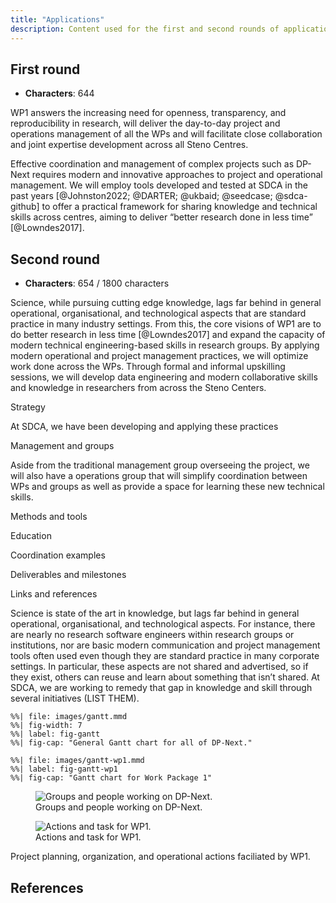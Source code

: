 ```yaml
---
title: "Applications"
description: Content used for the first and second rounds of applications.
---
```


## First round

-   **Characters**: 644

WP1 answers the increasing need for openness, transparency, and
reproducibility in research, will deliver the day-to-day project and
operations management of all the WPs and will facilitate close
collaboration and joint expertise development across all Steno Centres.

Effective coordination and management of complex projects such as
DP-Next requires modern and innovative approaches to project and
operational management. We will employ tools developed and tested at
SDCA in the past years [@Johnston2022; @DARTER; @ukbaid; @seedcase;
@sdca-github] to offer a practical framework for sharing knowledge and
technical skills across centres, aiming to deliver "better research done
in less time" [@Lowndes2017].

## Second round

-   **Characters**: 654 / 1800 characters

Science, while pursuing cutting edge knowledge, lags far behind in general operational, organisational, and technological aspects that are standard practice in many industry settings.
From this, the core visions of WP1 are to do better research in less time [@Lowndes2017] and expand the
capacity of modern technical engineering-based skills in research
groups. By applying modern operational and project management practices,
we will optimize work done across the WPs. Through formal and informal
upskilling sessions, we will develop data engineering and modern
collaborative skills and knowledge in researchers from across the Steno
Centers. 

Strategy

At SDCA, we have been developing and applying these practices 


Management and groups

Aside from the traditional management group overseeing the
project, we will also have a operations group that will simplify
coordination between WPs and groups as well as provide a space for
learning these new technical skills.



Methods and tools

Education

Coordination examples

Deliverables and milestones

Links and references

Science is state of the art in knowledge, but lags far behind in general operational, organisational, and technological aspects. For instance, there are nearly no research software engineers within research groups or institutions, nor are basic modern communication and project management tools often used even though they are standard practice in many corporate settings. In particular, these aspects are not shared and advertised, so if they exist, others can reuse and learn about something that isn’t shared. At SDCA, we are working to remedy that gap in knowledge and skill through several initiatives (LIST THEM).

::: column-page
::: {#fig-app-round2 layout-ncol="2"}
```mermaid
%%| file: images/gantt.mmd
%%| fig-width: 7
%%| label: fig-gantt
%%| fig-cap: "General Gantt chart for all of DP-Next."
```

```mermaid
%%| file: images/gantt-wp1.mmd
%%| label: fig-gantt-wp1 
%%| fig-cap: "Gantt chart for Work Package 1"
```

![Groups and people working on
DP-Next.](images/organization.svg){#fig-organization}

![Actions and task for WP1.](images/actions.svg){#fig-actions}

Project planning, organization, and operational actions faciliated by
WP1.
:::
:::

## References
